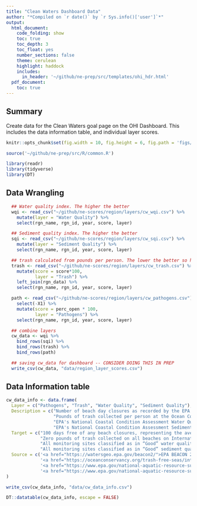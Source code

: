 ```yaml
---
title: "Clean Waters Dashboard Data"
author: "*Compiled on `r date()` by `r Sys.info()['user']`*"
output: 
  html_document:
    code_folding: show
    toc: true
    toc_depth: 3
    toc_float: yes
    number_sections: false
    theme: cerulean
    highlight: haddock
    includes: 
      in_header: '~/github/ne-prep/src/templates/ohi_hdr.html'
  pdf_document:
    toc: true
---
```


## Summary

Create data for the Clean Waters goal page on the OHI Dashboard. This includes the data information table, and individual layer scores.

```r

knitr::opts_chunk$set(fig.width = 10, fig.height = 6, fig.path = 'figs/', message = FALSE, warning = FALSE)

source('~/github/ne-prep/src/R/common.R')

library(readr)
library(tidyverse)
library(DT)
```

## Data Wrangling

```r

  ## Water quality index. The higher the better
  wqi <- read_csv("~/github/ne-scores/region/layers/cw_wqi.csv") %>%
    mutate(layer = "Water Quality") %>%
    select(rgn_name, rgn_id, year, score, layer)

  ## Sediment quality index. The higher the better
  sqi <- read_csv("~/github/ne-scores/region/layers/cw_sqi.csv") %>%
    mutate(layer = "Sediment Quality") %>%
    select(rgn_name, rgn_id, year, score, layer)

  ## trash calculated from pounds per person. The lower the better so here I inverse the values.
  trash <- read_csv("~/github/ne-scores/region/layers/cw_trash.csv") %>%
    mutate(score = score*100,
           layer = "Trash") %>%
    left_join(rgn_data) %>%
    select(rgn_name, rgn_id, year, score, layer)

  path <- read_csv("~/github/ne-scores/region/layers/cw_pathogens.csv") %>%
    select(-X1) %>%
    mutate(score = perc_open * 100,
           layer = "Pathogens") %>%
    select(rgn_name, rgn_id, year, score, layer)

  ## combine layers
  cw_data <- wqi %>%
    bind_rows(sqi) %>%
    bind_rows(trash) %>%
    bind_rows(path)

  ## saving cw_data for dashboard -- CONSIDER DOING THIS IN PREP
  write_csv(cw_data, "data/region_layer_scores.csv")
```

## Data Information table

```r
cw_data_info <- data.frame(
  Layer = c("Pathogens", "Trash", "Water Quality", "Sediment Quality"),
  Description = c("Number of beach day closures as recorded by the EPA Beach Closure Data",
                  "Pounds of trash collected per person at the Ocean Conservancy’s International coastal cleanup day data",
                  "EPA's National Coastal Condition Assessment Water Quality Index status classifications",
                  "EPA's National Coastal Condition Assessment Sediment Quality Index status classifications"),
  Target = c("100 days free of any beach closures, representing the average length of the swimming season for the region",
             "Zero pounds of trash collected on all beaches on International Coastal Cleanup Day",
             "All monitoring sites classified as in “Good” water quality condition",
             "All monitoring sites classified as in “Good” sediment quality condition"),
  Source = c('<a href="https://watersgeo.epa.gov/beacon2/">EPA BEACON 2.0</a>',
             '<a href="https://oceanconservancy.org/trash-free-seas/international-coastal-cleanup/annual-data-release/">Ocean Conservancy</a>',
             '<a href="https://www.epa.gov/national-aquatic-resource-surveys/ncca">EPA National Coastal Condition Assessment</a>',
             '<a href="https://www.epa.gov/national-aquatic-resource-surveys/ncca">EPA National Coastal Condition Assessment</a>')
)

write_csv(cw_data_info, "data/cw_data_info.csv")

DT::datatable(cw_data_info, escape = FALSE)
```






